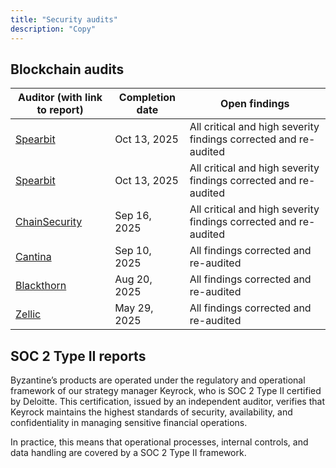 ```yaml
---
title: "Security audits"
description: "Copy"
---
```


## Blockchain audits

| **Auditor (with link to report)**                                                                                                                                        | **Completion date** | **Open findings**                                                |
| ------------------------------------------------------------------------------------------------------------------------------------------------------------------------ | ------------------- | ---------------------------------------------------------------- |
| [Spearbit](https://github.com/Byzantine-Finance/credit-vault-v2/blob/main/audits/2025-08-11-spearbit.pdf)                                                                | Oct 13, 2025        | All critical and high severity findings corrected and re-audited |
| [Spearbit](https://github.com/Byzantine-Finance/credit-vault-v2/blob/main/audits/2025-05-19-spearbit.pdf)                                                                | Oct 13, 2025        | All critical and high severity findings corrected and re-audited |
| [ChainSecurity](https://github.com/Byzantine-Finance/credit-vault-v2/blob/main/audits/2025-09-15-chainsecurity.pdf)                                                      | Sep 16, 2025        | All critical and high severity findings corrected and re-audited |
| [Cantina](https://github.com/Byzantine-Finance/credit-vault-v2/blob/main/audits/adapters/CompoundV3%20and%20ERC4626Merkl%20Adapters%20-%20Cantina%20-%20Sept%202025.pdf) | Sep 10, 2025        | All findings corrected and re-audited                            |
| [Blackthorn](https://github.com/Byzantine-Finance/credit-vault-v2/blob/main/audits/2025-09-15-blackthorn.pdf)                                                            | Aug 20, 2025        | All findings corrected and re-audited                            |
| [Zellic](https://github.com/Byzantine-Finance/credit-vault-v2/blob/main/audits/2025-07-15-zellic.pdf)                                                                    | May 29, 2025        | All findings corrected and re-audited                            |

## SOC 2 Type II reports

Byzantine’s products are operated under the regulatory and operational framework of our strategy manager Keyrock, who is SOC 2 Type II certified by Deloitte. This certification, issued by an independent auditor, verifies that Keyrock maintains the highest standards of security, availability, and confidentiality in managing sensitive financial operations.

In practice, this means that operational processes, internal controls, and data handling are covered by a SOC 2 Type II framework.